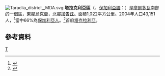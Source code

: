 [[File:Taraclia_district,_MDA.svg|right]]
'''塔拉克利亞區'''（{{lang-ro|Raionul Taraclia}}、[[保加利亞語|保加利亞語]]：{{lang|bg|Тараклийски район}}）是[[摩爾多瓦|摩爾多瓦]]南部的一個[[摩爾多瓦行政區劃|區]]，東鄰[[烏克蘭|烏克蘭]]，北鄰[[加告茲|加告茲]]。面積1,022平方公里。2004年人口43,151人，<ref>{{Cite web |url=http://www.statistica.md/recensamint/Toate%20recensaminteleRne_ro.xls |title=2004年人口普查 |accessdate=2008-09-27 |archive-date=2008-11-18 |archive-url=https://web.archive.org/web/20081118145747/http://www.statistica.md/recensamint/Toate%20recensaminteleRne_ro.xls |dead-url=yes }}</ref>當中66%為[[保加利亞人|保加利亞人]]。<ref>{{Cite web |url=http://www.statistica.md/recensamint/Populatia_pe_nation_localit_ro.xls |title=2004年人口普查 |access-date=2008-09-27 |archive-date=2016-06-11 |archive-url=https://web.archive.org/web/20160611134937/http://www.statistica.md/recensamint/Populatia_pe_nation_localit_ro.xls |dead-url=no }}</ref>首府[[塔克拉利亞|塔克拉利亞]]。

== 參考資料 ==
{{reflist|2}}

{{摩爾多瓦行政區劃}}
{{Authority control}}

[[Category:摩爾多瓦行政區劃|T]]